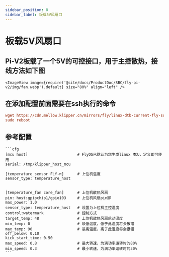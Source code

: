 ```yaml
---
sidebar_position: 8
sidebar_label: 板载5V风扇口
---
```





# 板载5V风扇口

## Pi-V2板载了一个5V的可控接口，用于主控散热，接线方法如下图
    <ImageView image={require('@site/docs/ProductDoc/SBC/fly-pi-v2/img/fan.webp').default} size="80%" align="left" />

## 在添加配置前面需要在ssh执行的命令
```cfg
wget https://cdn.mellow.klipper.cn/mirrors/fly/linux-dtb-current-fly-sunxi64_3.3.5_arm64.deb && sudo dpkg -i linux-dtb-current-fly-sunxi64_3.3.5_arm64.deb
sudo reboot
```

## 参考配置

    ```cfg
    [mcu host]                      # FlyOS已默认为您生成linux MCU，定义即可使用           
    serial: /tmp/klipper_host_mcu 

    [temperature_sensor FLY-π]      # 上位机温度
    sensor_type: temperature_host


    [temperature_fan core_fan]      # 上位机散热风扇
    pin: host:gpiochip1/gpio103     # 上位机风扇pin脚
    max_power: 1.0
    sensor_type: temperature_host   # 设置为上位机主控温度
    control:watermark               # 控制方式
    target_temp: 48                 # 上位机散热风扇启动温度
    min_temp: 0                     # 最低温度，低于此温度将会报错
    max_temp: 90                    # 最高温度，高于此温度将会报错
    off_below: 0.10
    kick_start_time: 0.50
    max_speed: 0.8                  # 最大转速，为满功率运转时的80%
    min_speed: 0.3                  # 最小转速，为满功率运转时的30%
    ```
